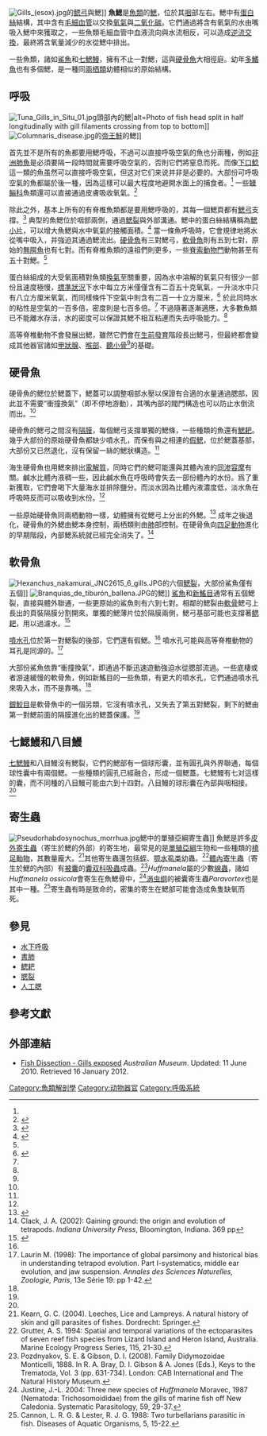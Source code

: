{{NoteTA
|1=zh-tw:鮪魚;zh-hk:金槍魚;zh-cn:金枪鱼;
}}
[[File:Gills_(esox).jpg|thumb]]的[[鳃弓|鳃弓]]與鰓]]
'''魚鰓'''是[[魚類|魚類]]的[[鰓|鰓]]，位於其[[咽|咽]]部左右。鰓中有[[蛋白絲|蛋白絲]]結構，其中含有[[毛細血管|毛細血管]]以交換[[氧氣|氧氣]]與[[二氧化碳|二氧化碳]]。它們通過將含有氧氣的水由嘴吸入鰓中來獲取之，一些魚類毛細血管中血液流向與水流相反，可以造成[[逆流交換|逆流交換]]，最終將含氧量減少的水從鰓中排出。

一些魚類，諸如[[鯊魚|鯊魚]]和[[七鰓鰻|七鰓鰻]]，擁有不止一對鰓，這與[[硬骨魚|硬骨魚]]大相徑庭。幼年[[多鰭魚|多鰭魚]]也有多個鰓，是一種同[[兩栖類|兩栖類]]幼體相似的原始結構。

==呼吸==
[[File:Tuna_Gills_in_Situ_01.jpg|thumb]]頭部內的鰓|alt=Photo of fish head split in half longitudinally with gill filaments crossing from top to bottom]]
[[File:Columnaris_disease.jpg|thumb]]的[[帝王鮭|帝王鮭]]的鰓]]

首先並不是所有的魚都要用鰓呼吸，不過可以直接呼吸空氣的魚也分兩種，例如[[非洲肺魚|非洲肺魚]]是必須要隔一段時間就需要呼吸空氣的，否則它們將窒息而死。而像[[下口鯰|下口鯰]]這一類的魚虽然可以直接呼吸空氣，但这对它们来说并非是必要的。大部份可呼吸空氣的魚都屬於後一種，因為這樣可以最大程度地避開水面上的捕食者。<ref name="Armbruster1998" /> 一些[[鳗鲡科|鳗鲡科]]魚類還可以直接通過皮膚吸收氧氣。<ref name="Armbruster1998">{{cite journal|url=http://www.auburn.edu/academic/science_math/res_area/loricariid/fish_key/Air.pdf|title=Modifications of the Digestive Tract for Holding Air in Loricariid and Scoloplacid Catfishes|journal=[[Copeia|Copeia]]|year=1998|issue=3|pages=663–675|format=PDF|accessdate=25 June 2009|archive-date=2009-03-26|archive-url=https://web.archive.org/web/20090326130527/http://www.auburn.edu/academic/science_math/res_area/loricariid/fish_key/Air.pdf|dead-url=no}}</ref>

除此之外，基本上所有的有脊椎魚類都是要用鰓呼吸的，其每一個鰓頁都有[[鰓弓|鰓弓]]支撐。<ref>{{cite book|last=Scott|first=Thomas|title=Concise encyclopedia biology|url=https://archive.org/details/conciseencyclope00scot|year=1996|publisher=Walter de Gruyter|isbn=978-3-11-010661-9|page=[https://archive.org/details/conciseencyclope00scot/page/542 542]}}</ref> 典型的魚鰓位於咽部兩側，通過[[鰓裂|鰓裂]]與外部溝通。鰓中的蛋白絲結構稱為[[鰓小片|鰓小片]]，可以增大魚鰓與水中氧氣的接觸面積。<ref>{{cite book |title=Manual Of Fish Health |url=https://archive.org/details/manualoffishheal0000andr_z5q9 |last= Andrews |first= Chris |coauthors= Adrian Exell, Neville Carrington |year= 2003 |publisher= Firefly Books}}</ref> 當一條魚呼吸時，它會規律地將水從嘴中吸入，并強迫其通過鰓流出。[[硬骨魚|硬骨魚]]有三對鰓弓，[[軟骨魚|軟骨魚]]則有五到七對，原始的[[無頜總綱|無腭魚]]也有七對。而有脊椎魚類的遠祖們則更多，一些[[脊索動物門|脊索動物門]]動物甚至有五十對鰓。<ref name=VB />

蛋白絲組成的大受氧面積對魚類[[換氣|換氣]]至關重要，因為水中溶解的氧氣只有很少一部份且速度極慢，[[標準狀況|標準狀況]]下水中每立方米僅僅含有二百五十克氧氣，一升淡水中只有八立方厘米氧氣，而同樣條件下空氣中則含有二百一十立方厘米，<ref name="Advanced Biology">{{cite book|title=Advanced Biology|author=M. b. v. Roberts, Michael Reiss, Grace Monger|pages=164–165|publisher=Nelson|year=2000|location=London, UK}}</ref> 於此同時水的粘性是空氣的一百多倍，密度則是七百多倍。<ref name="Advanced Biology"/> 不過隨著逐漸適應，大多數魚類已不能離水存活，水的密度可以保證其鰓不相互粘連而失去呼吸能力。<ref name="Advanced Biology"/>

高等脊椎動物不會發展出鰓，雖然它們會在[[生前發育|生前發育]]階段長出鰓弓，但最終都會變成其他器官諸如[[甲狀腺|甲狀腺]]、[[喉部|喉部]]、[[聽小骨|聽小骨]]<ref name=VB />的基礎。

==硬骨魚==

硬骨魚的鰓位於鰓蓋下，鰓蓋可以調整咽部水壓以保證有合適的水量通過腮部，因此並不需要“衝撞換氣”（即不停地游動），其嘴內部的閥門構造也可以防止水倒流而出。<ref name=VB/>

硬骨魚的鰓弓之間沒有[[隔膜|隔膜]]，每個鰓弓支撐單獨的鰓條，一些種類的魚還有[[鰓耙|鰓耙]]。幾乎大部份的原始硬骨魚都缺少噴水孔，而保有與之相連的[[假鰓|假鰓]]，位於鰓蓋基部，大部份又已然退化，沒有保留一絲的鰓狀構造。<ref name=VB/>

海生硬骨魚也用鰓來排出[[電解質|電解質]]，同時它們的鰓可能還與其體內液的[[同渗容摩|同渗容摩]]有關。鹹水比體內液稠一些，因此鹹水魚在呼吸時會失去一部份體內的水份。爲了重新獲取，它們會喝下大量海水並排除鹽分。而淡水因為比體內液濃度低，淡水魚在呼吸時反而可以吸收到水份。<ref name=VB/>

一些原始硬骨魚同兩栖動物一樣，幼體擁有從鰓弓上分出的外鰓。<ref>{{cite journal|journal=The American Naturalist|year=1957|volume=91|page=287|publisher=Essex Institute}}</ref> 成年之後退化，硬骨魚的外鰓由鰓本身控制，兩栖類則由[[肺|肺]]部控制。在硬骨魚向[[四足動物|四足動物]]進化的早期階段，內部鰓系統就已經完全消失了。<ref name=Gaining_ground>Clack, J. A. (2002): Gaining ground: the origin and evolution of tetrapods. ''Indiana University Press'', Bloomington, Indiana. 369 pp</ref>

==軟骨魚==
[[File:Hexanchus_nakamurai_JNC2615_6_gills.JPG|thumb]]的六個[[鰓裂|鰓裂]]，大部份鯊魚僅有五個]]
[[File:Branquias_de_tiburón_ballena.JPG|thumb]]的鰓]]
[[鯊魚|鯊魚]]和[[新鰩目|新鰩目]]通常有五個鰓裂，直接與體外聯通，一些更原始的鯊魚則有六到七對。相鄰的鰓裂由[[軟骨|軟骨]]鰓弓上長出的頁裝隔膜分割開來。單獨的鰓薄片位於隔膜兩側，鰓弓基部可能也支撐著[[鳃耙|鳃耙]]，用以過濾水。<ref name=VB>{{cite book |author=[[Alfred_Romer|Romer, Alfred Sherwood]]|author2=Parsons, Thomas S.|year=1977|title=The Vertebrate Body |publisher=Holt-Saunders International|location= Philadelphia, PA|pages= 316–327|isbn= 0-03-910284-X}}</ref>

[[噴水孔|噴水孔]]位於第一對鰓裂的後部，它們還有假鰓。<ref name=VB/> 噴水孔可能與高等脊椎動物的耳孔是同源的。<ref>Laurin M. (1998): The importance of global parsimony and historical bias in understanding tetrapod evolution. Part I-systematics, middle ear evolution, and jaw suspension. ''Annales des Sciences Naturelles, Zoologie, Paris'', 13e Série 19: pp 1-42.</ref>

大部份鯊魚依靠“衝撞換氣”，即通過不斷迅速遊動強迫水從腮部流過。一些底棲或者游速緩慢的軟骨魚，例如新鰩目的一些魚類，有更大的噴水孔，它們通過噴水孔來吸入水，而不是靠嘴。<ref name=VB/>

[[銀鮫目|銀鮫目]]是軟骨魚中的一個另類，它沒有噴水孔，又失去了第五對鰓裂，剩下的鰓由第一對鰓前面的隔膜進化出的鰓蓋保護。<ref name=VB/>

==七鰓鰻和八目鰻==
[[七鰓鰻|七鰓鰻]]和八目鰻沒有鰓裂，它們的鰓部有一個球形囊，並有圓孔與外界聯通，每個球性囊中有兩個鰓。一些種類的圓孔已經融合，形成一個鰓蓋。七鰓鰻有七对這樣的囊，而不同種的八目鰻可能由六到十四對。八目鰻的球形囊在內部與咽相接。<ref name=VB/>

==寄生蟲==
[[File:Pseudorhabdosynochus_morrhua.jpg|thumb]]鰓中的單殖亞綱寄生蟲]]
魚鰓是許多[[皮外寄生蟲|皮外寄生蟲]]（寄生於鰓的外部）的寄生地，最常見的是[[單殖亞綱|單殖亞綱]]生物和一些種類的[[橈足動物|橈足動物]]，其數量龐大。<ref>Kearn, G. C. (2004). Leeches, Lice and Lampreys. A natural history of skin and gill parasites of fishes. Dordrecht: Springer.</ref>其他寄生蟲還包括[[蛭|蛭]]、[[颚水虱类|颚水虱类]]幼蟲。<ref>Grutter, A. S. 1994: Spatial and temporal variations of the ectoparasites of seven reef fish species from Lizard Island and Heron Island, Australia. Marine Ecology Progress Series, 115, 21-30.</ref>[[體內寄生蟲|體內寄生蟲]]（寄生於鰓的內部）有[[囊腫|被囊]]的[[囊双科|囊双科]][[吸蟲綱|吸蟲]]成蟲。<ref>Pozdnyakov, S. E. & Gibson, D. I. (2008). Family Didymozoidae Monticelli, 1888. In R. A. Bray, D. I. Gibson & A. Jones (Eds.), Keys to the Trematoda, Vol. 3 (pp. 631-734). London: CAB International and The Natural History Museum.</ref>''Huffmanela''屬的少數[[線蟲|線蟲]]，諸如''Huffmanela ossicola''會寄生在魚鰓骨中，<ref>Justine, J.-L. 2004: Three new species of ''Huffmanela'' Moravec, 1987 (Nematoda: Trichosomoididae) from the gills of marine fish off New Caledonia. Systematic Parasitology, 59, 29-37.</ref>[[涡虫纲|涡虫纲]]的被囊寄生蟲''Paravortex''也是其中一種。<ref>Cannon, L. R. G. & Lester, R. J. G. 1988: Two turbellarians parasitic in fish. Diseases of Aquatic Organisms, 5, 15-22.</ref>寄生蟲有時是致命的，密集的寄生在鰓部可能會造成魚隻缺氧而死。

==參見==
* [[水下呼吸|水下呼吸]]
* [[書肺|書肺]]
* [[鳃耙|鳃耙]]
* [[腮裂|腮裂]]
* [[人工腮|人工腮]]

==參考文獻==
{{reflist|33em}}

==外部連結==
* [http://australianmuseum.net.au/image/Fish-Dissection-Gills-exposed Fish Dissection - Gills exposed] {{Wayback|url=http://australianmuseum.net.au/image/Fish-Dissection-Gills-exposed |date=20130208073945 }} ''Australian Museum''. Updated: 11 June 2010. Retrieved 16 January 2012.

{{diversity of fish}}

[[Category:魚類解剖學|Category:魚類解剖學]]
[[Category:动物器官|Category:动物器官]]
[[Category:呼吸系統|Category:呼吸系統]]